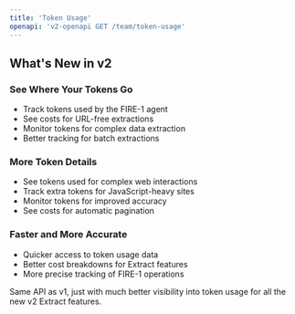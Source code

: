 ```yaml
---
title: 'Token Usage'
openapi: 'v2-openapi GET /team/token-usage'
---
```


## What's New in v2

### See Where Your Tokens Go
- Track tokens used by the FIRE-1 agent
- See costs for URL-free extractions
- Monitor tokens for complex data extraction
- Better tracking for batch extractions

### More Token Details
- See tokens used for complex web interactions
- Track extra tokens for JavaScript-heavy sites
- Monitor tokens for improved accuracy
- See costs for automatic pagination

### Faster and More Accurate
- Quicker access to token usage data
- Better cost breakdowns for Extract features
- More precise tracking of FIRE-1 operations

Same API as v1, just with much better visibility into token usage for all the new v2 Extract features.
